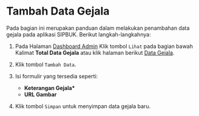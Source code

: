 # Tambah Data Gejala

Pada bagian ini merupakan panduan dalam melakukan penambahan data gejala pada aplikasi SIPBUK. Berikut langkah-langkahnya:

1. Pada Halaman [Dashboard Admin](/admin) Klik tombol `Lihat` pada bagian bawah Kalimat **Total Data Gejala** atau klik halaman berikut [Data Gejala](/admin/symptoms).
2. Klik tombol `Tambah Data`.
3. Isi formulir yang tersedia seperti:

   - **Keterangan Gejala\***
   - **URL Gambar**

4. Klik tombol `Simpan` untuk menyimpan data gejala baru.
